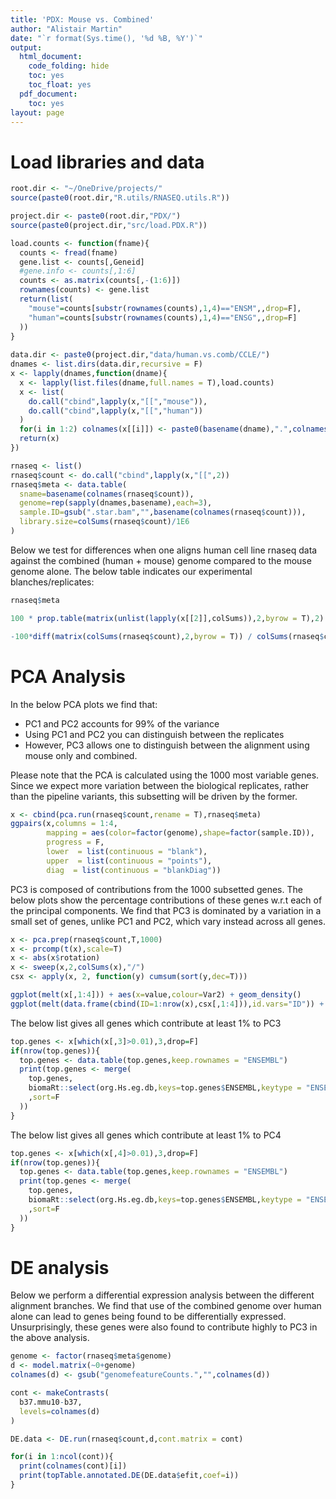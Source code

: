 ```yaml
---
title: 'PDX: Mouse vs. Combined'
author: "Alistair Martin"
date: "`r format(Sys.time(), '%d %B, %Y')`"
output:
  html_document:
    code_folding: hide
    toc: yes
    toc_float: yes
  pdf_document:
    toc: yes
layout: page
---
```


# Load libraries and data

```r
root.dir <- "~/OneDrive/projects/"
source(paste0(root.dir,"R.utils/RNASEQ.utils.R"))

project.dir <- paste0(root.dir,"PDX/")
source(paste0(project.dir,"src/load.PDX.R"))

load.counts <- function(fname){
  counts <- fread(fname)
  gene.list <- counts[,Geneid]
  #gene.info <- counts[,1:6]
  counts <- as.matrix(counts[,-(1:6)])
  rownames(counts) <- gene.list
  return(list(
    "mouse"=counts[substr(rownames(counts),1,4)=="ENSM",,drop=F],
    "human"=counts[substr(rownames(counts),1,4)=="ENSG",,drop=F]
  ))
}   
  
data.dir <- paste0(project.dir,"data/human.vs.comb/CCLE/")
dnames <- list.dirs(data.dir,recursive = F)
x <- lapply(dnames,function(dname){
  x <- lapply(list.files(dname,full.names = T),load.counts)
  x <- list(
    do.call("cbind",lapply(x,"[[","mouse")),
    do.call("cbind",lapply(x,"[[","human"))
  )
  for(i in 1:2) colnames(x[[i]]) <- paste0(basename(dname),".",colnames(x[[i]]))
  return(x)
})

rnaseq <- list()
rnaseq$count <- do.call("cbind",lapply(x,"[[",2))
rnaseq$meta <- data.table(
  sname=basename(colnames(rnaseq$count)),
  genome=rep(sapply(dnames,basename),each=3),
  sample.ID=gsub(".star.bam","",basename(colnames(rnaseq$count))),
  library.size=colSums(rnaseq$count)/1E6
)
```

Below we test for differences when one aligns human cell line rnaseq data against the combined (human + mouse) genome compared to the mouse genome alone. The below table indicates our experimental blanches/replicates:

```R
rnaseq$meta
```

```r
100 * prop.table(matrix(unlist(lapply(x[[2]],colSums)),2,byrow = T),2)
```

```r
-100*diff(matrix(colSums(rnaseq$count),2,byrow = T)) / colSums(rnaseq$count)[1:3]
```

# PCA Analysis

In the below PCA plots we find that:

* PC1 and PC2 accounts for 99% of the variance
* Using PC1 and PC2 you can distinguish between the replicates
* However, PC3 allows one to distinguish between the alignment using mouse only and combined.

Please note that the PCA is calculated using the 1000 most variable genes. Since we expect more variation between the biological replicates, rather than the pipeline variants, this subsetting will be driven by the former.

```R
x <- cbind(pca.run(rnaseq$count,rename = T),rnaseq$meta)
ggpairs(x,columns = 1:4,
        mapping = aes(color=factor(genome),shape=factor(sample.ID)),
        progress = F,
        lower  = list(continuous = "blank"),
        upper  = list(continuous = "points"),
        diag  = list(continuous = "blankDiag"))
```

PC3 is composed of contributions from the 1000 subsetted genes. The below plots show the percentage contributions of these genes w.r.t each of the principal components. We find that PC3 is dominated by a variation in a small set of genes, unlike PC1 and PC2, which vary instead across all genes.

```r
x <- pca.prep(rnaseq$count,T,1000)
x <- prcomp(t(x),scale=T)
x <- abs(x$rotation)
x <- sweep(x,2,colSums(x),"/")
csx <- apply(x, 2, function(y) cumsum(sort(y,dec=T)))

ggplot(melt(x[,1:4])) + aes(x=value,colour=Var2) + geom_density()
ggplot(melt(data.frame(cbind(ID=1:nrow(x),csx[,1:4])),id.vars="ID")) + aes(x=ID,y=value,color=variable) + geom_line()
```

The below list gives all genes which contribute at least 1% to PC3

```r
top.genes <- x[which(x[,3]>0.01),3,drop=F]
if(nrow(top.genes)){
  top.genes <- data.table(top.genes,keep.rownames = "ENSEMBL")
  print(top.genes <- merge(
    top.genes,
    biomaRt::select(org.Hs.eg.db,keys=top.genes$ENSEMBL,keytype = "ENSEMBL",columns = c("ENSEMBL","ENTREZID","SYMBOL"))
    ,sort=F
  ))
}
```

The below list gives all genes which contribute at least 1% to PC4

```r
top.genes <- x[which(x[,4]>0.01),3,drop=F]
if(nrow(top.genes)){
  top.genes <- data.table(top.genes,keep.rownames = "ENSEMBL")
  print(top.genes <- merge(
    top.genes,
    biomaRt::select(org.Hs.eg.db,keys=top.genes$ENSEMBL,keytype = "ENSEMBL",columns = c("ENSEMBL","ENTREZID","SYMBOL"))
    ,sort=F
  ))
}
```

# DE analysis

Below we perform a differential expression analysis between the different alignment branches. We find that use of the combined genome over human alone can lead to genes being found to be differentially expressed. Unsurprisingly, these genes were also found to contribute highly to PC3 in the above analysis.

```r
genome <- factor(rnaseq$meta$genome)
d <- model.matrix(~0+genome)
colnames(d) <- gsub("genomefeatureCounts.","",colnames(d))

cont <- makeContrasts(
  b37.mmu10-b37,
  levels=colnames(d)
) 

DE.data <- DE.run(rnaseq$count,d,cont.matrix = cont)

for(i in 1:ncol(cont)){
  print(colnames(cont)[i])
  print(topTable.annotated.DE(DE.data$efit,coef=i))
}
```